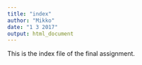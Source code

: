 ```yaml
---
title: "index"
author: "Mikko"
date: "1 3 2017"
output: html_document
---
```


This is the index file of the final assignment.
